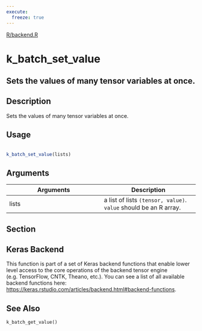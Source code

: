 ```yaml
---
execute:
  freeze: true
---
```


[R/backend.R](https://github.com/rstudio/keras//blob/main/R/backend.R#L270) 

# k_batch_set_value

## Sets the values of many tensor variables at once.

## Description
 Sets the values of many tensor variables at once. 


## Usage
```r
 
k_batch_set_value(lists) 
```

## Arguments
|Arguments|Description|
|---|---|
| lists | a list of lists `(tensor, value)`. `value` should be an R array. |


## Section

## Keras Backend

   This function is part of a set of Keras backend functions that enable lower level access to the core operations of the backend tensor engine (e.g. TensorFlow, CNTK, Theano, etc.).  You can see a list of all available backend functions here: [https://keras.rstudio.com/articles/backend.html#backend-functions](https://keras.rstudio.com/articles/backend.html#backend-functions). 




## See Also
 `k_batch_get_value()` 

